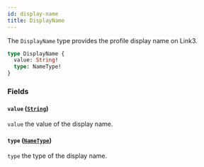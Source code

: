 ```yaml
---
id: display-name
title: DisplayName
---
```



The `DisplayName` type provides the profile display name on Link3.

```graphql
type DisplayName {
  value: String!
  type: NameType!
}
```


### Fields

#### `value` ([`String`](/cyberconnect/reference/scalars/string))

`value` the value of the display name.


#### `type` ([`NameType`](/cyberconnect/reference/enums/name-type))

`type` the type of the display name.




